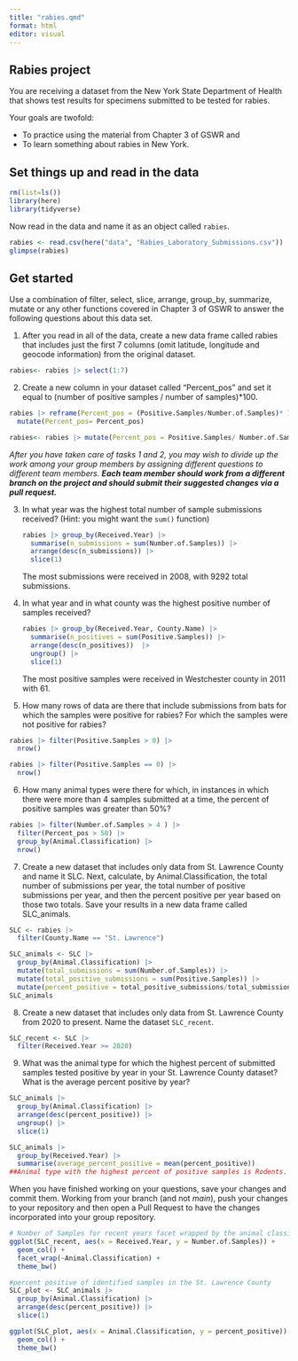 ```yaml
---
title: "rabies.qmd"
format: html
editor: visual
---
```


## Rabies project

You are receiving a dataset from the New York State Department of Health that shows test results for specimens submitted to be tested for rabies.

Your goals are twofold:

-   To practice using the material from Chapter 3 of GSWR and
-   To learn something about rabies in New York.

## Set things up and read in the data

```r
rm(list=ls())
library(here)
library(tidyverse)
```


Now read in the data and name it as an object called `rabies`.

```r
rabies <- read.csv(here("data", "Rabies_Laboratory_Submissions.csv"))
glimpse(rabies)
```

## Get started

Use a combination of filter, select, slice, arrange, group_by, summarize, mutate or any other functions covered in Chapter 3 of GSWR to answer the following questions about this data set.

1.  After you read in all of the data, create a new data frame called rabies that includes just the first 7 columns (omit latitude, longitude and geocode information) from the original dataset.
```r

rabies<- rabies |> select(1:7)

```


2.  Create a new column in your dataset called "Percent_pos" and set it equal to (number of positive samples / number of samples)\*100.
```r
rabies |> reframe(Percent_pos = (Positive.Samples/Number.of.Samples)* 100) |>
  mutate(Percent_pos= Percent_pos)
```

```r
rabies<- rabies |> mutate(Percent_pos = Positive.Samples/ Number.of.Samples *100)
```

*After you have taken care of tasks 1 and 2, you may wish to divide up the work among your group members by assigning different questions to different team members. **Each team member should work from a different branch on the project and should submit their suggested changes via a pull request.***

3.  In what year was the highest total number of sample submissions received? (Hint: you might want the `sum()` function)


    ```r
    rabies |> group_by(Received.Year) |>
      summarise(n_submissions = sum(Number.of.Samples)) |>
      arrange(desc(n_submissions)) |>
      slice(1)

    ```

    The most submissions were received in 2008, with 9292 total submissions.

4.  In what year and in what county was the highest positive number of samples received?

    ```r
    rabies |> group_by(Received.Year, County.Name) |>
      summarise(n_positives = sum(Positive.Samples)) |>
      arrange(desc(n_positives))  |>
      ungroup() |>
      slice(1)

    ```

    The most positive samples were received in Westchester county in 2011 with 61.


5.  How many rows of data are there that include submissions from bats for which the samples were positive for rabies? For which the samples were not positive for rabies?
```r
rabies |> filter(Positive.Samples > 0) |>
  nrow()

rabies |> filter(Positive.Samples == 0) |>
  nrow()
```


6.  How many animal types were there for which, in instances in which there were more than 4 samples submitted at a time, the percent of positive samples was greater than 50%?
```r
rabies |> filter(Number.of.Samples > 4 ) |>
  filter(Percent_pos > 50) |>
  group_by(Animal.Classification) |>
  nrow()
```


7.  Create a new dataset that includes only data from St. Lawrence County and name it SLC. Next, calculate, by Animal.Classification, the total number of submissions per year, the total number of positive submissions per year, and then the percent positive per year based on those two totals. Save your results in a new data frame called SLC_animals.

```r
SLC <- rabies |> 
  filter(County.Name == "St. Lawrence")

SLC_animals <- SLC |> 
  group_by(Animal.Classification) |> 
  mutate(total_submissions = sum(Number.of.Samples)) |> 
  mutate(total_positive_submissions = sum(Positive.Samples)) |> 
  mutate(percent_positive = total_positive_submissions/total_submissions)
SLC_animals
```


8.  Create a new dataset that includes only data from St. Lawrence County from 2020 to present. Name the dataset `SLC_recent`.
```r
SLC_recent <- SLC |> 
  filter(Received.Year >= 2020) 
```


9.  What was the animal type for which the highest percent of submitted samples tested positive by year in your St. Lawrence County dataset? What is the average percent positive by year?

```r
SLC_animals |> 
  group_by(Animal.Classification) |> 
  arrange(desc(percent_positive)) |> 
  ungroup() |> 
  slice(1)

SLC_animals |> 
  group_by(Received.Year) |> 
  summarise(average_percent_positive = mean(percent_positive))
##Animal type with the highest percent of positive samples is Rodents.
```


When you have finished working on your questions, save your changes and commit them. Working from your branch (and not *main*), push your changes to your repository and then open a Pull Request to have the changes incorporated into your group repository.


```r
# Number of Samples for recent years facet wrapped by the animal classification
ggplot(SLC_recent, aes(x = Received.Year, y = Number.of.Samples)) +
  geom_col() +
  facet_wrap(~Animal.Classification) +
  theme_bw()
```


```r
#percent positive of identified samples in the St. Lawrence County
SLC_plot <- SLC_animals |> 
  group_by(Animal.Classification) |> 
  arrange(desc(percent_positive)) |> 
  slice(1)

ggplot(SLC_plot, aes(x = Animal.Classification, y = percent_positive)) +
  geom_col() +
  theme_bw()
```


